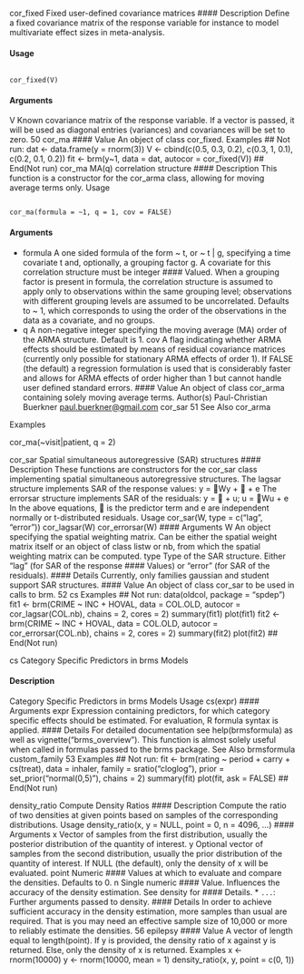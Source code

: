 cor_fixed Fixed user-defined covariance matrices
#### Description 
Define a fixed covariance matrix of the response variable for instance to model multivariate effect
sizes in meta-analysis.

#### Usage
<pre><code>
cor_fixed(V)
</code></pre>

#### Arguments
V Known covariance matrix of the response variable. If a vector is passed, it will
be used as diagonal entries (variances) and covariances will be set to zero.
50 cor_ma
#### Value
An object of class cor_fixed.
Examples
## Not run:
dat <- data.frame(y = rnorm(3))
V <- cbind(c(0.5, 0.3, 0.2), c(0.3, 1, 0.1), c(0.2, 0.1, 0.2))
fit <- brm(y~1, data = dat, autocor = cor_fixed(V))
## End(Not run)
cor_ma MA(q) correlation structure
#### Description 
This function is a constructor for the cor_arma class, allowing for moving average terms only.
Usage

<pre><code>
cor_ma(formula = ~1, q = 1, cov = FALSE)
</code></pre>

#### Arguments
* formula A one sided formula of the form ~ t, or ~ t | g, specifying a time covariate
t and, optionally, a grouping factor g. A covariate for this correlation structure
must be integer #### Valued. When a grouping factor is present in formula, the
correlation structure is assumed to apply only to observations within the same
grouping level; observations with different grouping levels are assumed to be
uncorrelated. Defaults to ~ 1, which corresponds to using the order of the
observations in the data as a covariate, and no groups.
* q A non-negative integer specifying the moving average (MA) order of the ARMA
structure. Default is 1.
cov A flag indicating whether ARMA effects should be estimated by means of residual
covariance matrices (currently only possible for stationary ARMA effects of
order 1). If FALSE (the default) a regression formulation is used that is considerably
faster and allows for ARMA effects of order higher than 1 but cannot
handle user defined standard errors.
#### Value
An object of class cor_arma containing solely moving average terms.
Author(s)
Paul-Christian Buerkner <paul.buerkner@gmail.com>
cor_sar 51
See Also
cor_arma

Examples

cor_ma(~visit|patient, q = 2)

cor_sar Spatial simultaneous autoregressive (SAR) structures
#### Description 
These functions are constructors for the cor_sar class implementing spatial simultaneous autoregressive
structures. The lagsar structure implements SAR of the response values:
y = Wy +  + e
The errorsar structure implements SAR of the residuals:
y =  + u; u = Wu + e
In the above equations,  is the predictor term and e are independent normally or t-distributed
residuals.
Usage
cor_sar(W, type = c("lag", "error"))
cor_lagsar(W)
cor_errorsar(W)
#### Arguments
W An object specifying the spatial weighting matrix. Can be either the spatial
weight matrix itself or an object of class listw or nb, from which the spatial
weighting matrix can be computed.
type Type of the SAR structure. Either "lag" (for SAR of the response #### Values) or
"error" (for SAR of the residuals).
#### Details
Currently, only families gaussian and student support SAR structures.
#### Value
An object of class cor_sar to be used in calls to brm.
52 cs
Examples
## Not run:
data(oldcol, package = "spdep")
fit1 <- brm(CRIME ~ INC + HOVAL, data = COL.OLD,
autocor = cor_lagsar(COL.nb),
chains = 2, cores = 2)
summary(fit1)
plot(fit1)
fit2 <- brm(CRIME ~ INC + HOVAL, data = COL.OLD,
autocor = cor_errorsar(COL.nb),
chains = 2, cores = 2)
summary(fit2)
plot(fit2)
## End(Not run)




cs Category Specific Predictors in brms Models

#### Description 
Category Specific Predictors in brms Models
Usage
cs(expr)
#### Arguments
expr Expression containing predictors, for which category specific effects should be
estimated. For evaluation, R formula syntax is applied.
#### Details
For detailed documentation see help(brmsformula) as well as vignette("brms_overview").
This function is almost solely useful when called in formulas passed to the brms package.
See Also
brmsformula
custom_family 53
Examples
## Not run:
fit <- brm(rating ~ period + carry + cs(treat),
data = inhaler, family = sratio("cloglog"),
prior = set_prior("normal(0,5)"), chains = 2)
summary(fit)
plot(fit, ask = FALSE)
## End(Not run)

density_ratio Compute Density Ratios
#### Description 
Compute the ratio of two densities at given points based on samples of the corresponding distributions.
Usage
density_ratio(x, y = NULL, point = 0, n = 4096, ...)
#### Arguments
x Vector of samples from the first distribution, usually the posterior distribution of
the quantity of interest.
y Optional vector of samples from the second distribution, usually the prior distribution
of the quantity of interest. If NULL (the default), only the density of x will
be evaluated.
point Numeric #### Values at which to evaluate and compare the densities. Defaults to 0.
n Single numeric #### Value. Influences the accuracy of the density estimation. See
density for #### Details.
* `` ... ``: Further arguments passed to density.
#### Details
In order to achieve sufficient accuracy in the density estimation, more samples than usual are required.
That is you may need an effective sample size of 10,000 or more to reliably estimate the
densities.
56 epilepsy
#### Value
A vector of length equal to length(point). If y is provided, the density ratio of x against y is
returned. Else, only the density of x is returned.
Examples
x <- rnorm(10000)
y <- rnorm(10000, mean = 1)
density_ratio(x, y, point = c(0, 1))
